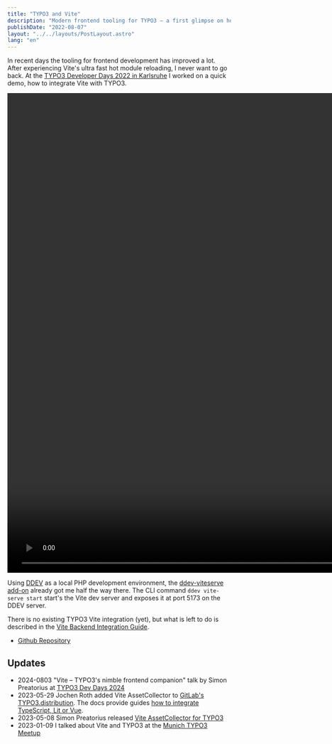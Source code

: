 ```yaml
---
title: "TYPO3 and Vite"
description: "Modern frontend tooling for TYPO3 — a first glimpse on how to do a Vite backend integration"
publishDate: "2022-08-07"
layout: "../../layouts/PostLayout.astro"
lang: "en"
---
```



In recent days the tooling for frontend development has improved a lot. After experiencing Vite's ultra fast hot module reloading, I never want to go back. At the [TYPO3 Developer Days 2022 in Karlsruhe](https://t3dd22.typo3.com/schedule) I worked on a quick demo, how to integrate Vite with TYPO3.

<div class="video">
  <video
    src="/assets/images/typo3-vite-hmr-screenrecording.mp4"
    width="1920"
    height="1080"
    autoplay
    loop
    controls
    muted
  ></video>
</div>

Using [DDEV](https://ddev.readthedocs.io/en/stable/) as a local PHP development environment, the [ddev-viteserve add-on](https://github.com/torenware/ddev-viteserve) already got me half the way there. The CLI command `ddev vite-serve start` start's the Vite dev server and exposes it at port 5173 on the DDEV server.

There is no existing TYPO3 Vite integration (yet), but what is left to do is described in the [Vite Backend Integration Guide](https://vitejs.dev/guide/backend-integration.html).

- [Github Repository](https://github.com/fgeierst/typo3-vite-demo/)

## Updates

- 2024-0803 "Vite – TYPO3's nimble frontend companion" talk by Simon Preatorius at [TYPO3 Dev Days 2024](https://t3dd24.typo3.com/de/programm)
- 2023-05-29 Jochen Roth added Vite AssetCollector to [GitLab's TYPO3.distribution](https://gitlab.com/gitlab-org/project-templates/typo3-distribution). The docs provide guides [how to integrate TypeScript, Lit or Vue](https://ochorocho.gitlab.io/typo3-distribution-docs/frontend/).
- 2023-05-08 Simon Preatorius released [Vite AssetCollector for TYPO3](https://github.com/s2b/vite-asset-collector)
- 2023-01-09 I talked about Vite and TYPO3 at the [Munich TYPO3 Meetup](https://www.mtug.de/treffen/veranstaltungen-2023/januar.html)

